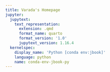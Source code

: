 ```yaml
---
title: Varada's Homepage
jupyter:
  jupytext:
    text_representation:
      extension: .qmd
      format_name: quarto
      format_version: '1.0'
      jupytext_version: 1.16.4
  kernelspec:
    display_name: 'Python [conda env:jbook]'
    language: python
    name: conda-env-jbook-py
---
```

